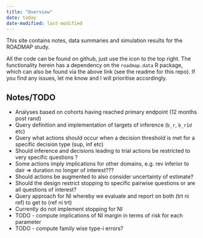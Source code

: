 ```yaml
---
title: "Overview"
date: today
date-modified: last-modified
---
```


This site contains notes, data summaries and simulation results for the ROADMAP study.

All the code can be found on github, just use the icon to the top right.
The functionality herein has a dependency on the `roadmap.data` R package, which can also be found via the above link (see the readme for this repo).
If you find any issues, let me know and I will prioritise accordingly.

## Notes/TODO

+ Analyses based on cohorts having reached primary endpoint (12 months post rand)
+ Query definition and implementation of targets of inference (`b_r`, `b_r1d` etc)
+ Query what actions should occur when a decision threshold is met for a specific decision type (sup, inf etc)
+ Should inference and decisions leading to trial actions be restricted to very specific questions ?
+ Some actions imply implications for other domains, e.g. rev inferior to dair => duration no longer of interest???
+ Should actions be augmented to also consider uncertainty of estimate?
+ Should the design restrict stopping to specific pairwise questions or are all questions of interest?
+ Query approach for NI whereby we evaluate and report on both (trt ni ref) to get to (ref ni trt)
+ Currently do not implement stopping for NI
+ TODO - compute implications of NI margin in terms of risk for each parameter
+ TODO - compute family wise type-i errors?



